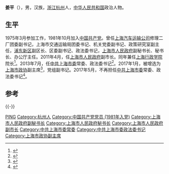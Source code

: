 {{Otheruses|姜平}}

'''姜平'''（{{bd|1956年|12月||}}），男，汉族，[[浙江|浙江]][[杭州|杭州]]人，[[中华人民共和国|中华人民共和国]]政治人物。

== 生平 ==
1975年3月参加工作，1981年10月加入[[中国共产党|中国共产党]]。曾任[[上海汽车运输公司|上海汽车运输公司]]修理二厂团委副书记，上海市交通运输局团委书记、机关党委副书记、政策研究室副主任，[[浦东新区|浦东新区]]副区长、区委副书记、政法委书记，[[上海市人民政府|上海市人民政府]]副秘书长、秘书长、办公厅主任。2011年4月，任[[上海市人民政府|上海市人民政府]]副市长。同年兼任[[上海行政学院|上海行政学院]]院长<ref>{{cite news|title=沈晓明、姜平任上海市委常委|url=http://district.ce.cn/newarea/sddy/201307/06/t20130706_24547892.shtml|accessdate=2015-05-21|work=中国经济网|archive-date=2015-11-27|archive-url=https://web.archive.org/web/20151127023551/http://district.ce.cn/newarea/sddy/201307/06/t20130706_24547892.shtml|dead-url=no}}</ref>。2013年7月，任[[中共上海市委|中共上海市委]]常委、政法委书记<ref>{{cite news|title=姜平任上海市委政法委书记|url=http://leaders.people.com.cn/n/2013/0717/c58278-22226354.html|accessdate=2015-05-21|work=人民网|archive-date=2016-03-04|archive-url=https://web.archive.org/web/20160304082124/http://leaders.people.com.cn/n/2013/0717/c58278-22226354.html|dead-url=yes}}</ref>。2017年1月，被增选为[[中国人民政治协商会议上海市委员会|上海市政协]]副主席<ref>{{cite news|title=上海市政协增选姜平、赵雯为市政协副主席|url=http://shzw.eastday.com/G/20170118/u1ai10274376.html|accessdate=2017-01-18|work=东方网|archive-date=2017-01-18|archive-url=https://web.archive.org/web/20170118223641/http://shzw.eastday.com/G/20170118/u1ai10274376.html|dead-url=no}}</ref>，党组副书记。2017年5月，不再担任[[中共上海市委|中共上海市委]]常委、政法委书记<ref>{{cite web|url=http://district.ce.cn/newarea/sddy/201705/12/t20170512_22780700.shtml|title=陈寅、诸葛宇杰、施小琳新任上海市委常委 徐泽洲等3人不再担任|publisher=中国经济网|accessdate=2017-05-13|archive-date=2017-05-17|archive-url=https://web.archive.org/web/20170517114214/http://district.ce.cn/newarea/sddy/201705/12/t20170512_22780700.shtml|dead-url=no}}</ref>。

== 参考 ==
{{reflist}}

{{-}}
{{start box}}
{{s-ppo|cpc}}
{{s-before|[[丁薛祥|丁薛祥]]}}
{{s-title|[[中国共产党上海市委员会|中国共产党上海市委员会]][[政法委员会|政法委员会]]书记|2013年7月－2017年5月}}
{{s-after|[[陈寅_(政治人物)|陈寅]]}}
{{end box}}

{{Authority control}}
{{DEFAULTSORT:Jiang姜}}
[[Category:姜姓|PING]]
[[Category:杭州人|Category:杭州人]]
[[Category:中国共产党党员_(1981年入党)|Category:中国共产党党员 (1981年入党)]]
[[Category:上海市人民政府副秘书长|Category:上海市人民政府副秘书长]]
[[Category:上海市人民政府秘书长|Category:上海市人民政府秘书长]]
[[Category:上海市人民政府副市长|Category:上海市人民政府副市长]]
[[Category:中共上海市委常委|Category:中共上海市委常委]]
[[Category:中共上海市委政法委书记|Category:中共上海市委政法委书记]]
[[Category:上海市政协副主席|Category:上海市政协副主席]]